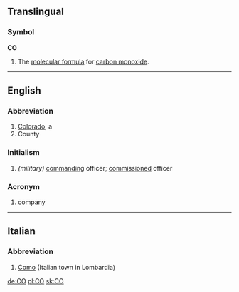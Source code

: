 
==Translingual==

===Symbol===
'''CO'''
#The [[molecular formula]] for [[carbon monoxide]].

----

==English==

===Abbreviation===

# [[Colorado]], a {{USstate}}
#County

===Initialism===
# ''(military)'' [[command]]ing officer; [[commission]]ed officer

===Acronym===
#company

----

==Italian==

===Abbreviation===

# [[Como]] (Italian town in Lombardia)

[[de:CO]]
[[pl:CO]]
[[sk:CO]]